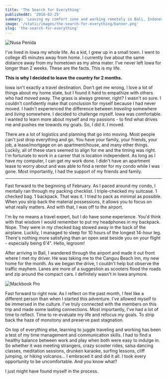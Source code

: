 ```yaml
---
title: 'The Search for Everything'
publishedAt: '2018-02-25'
summary: 'Leaving my comfort zone and working remotely in Bali, Indonesia.'
image: '/static/images/the-search-for-everything/banner.png'
slug: 'the-search-for-everything'
---
```


![Nusa Penida](/static/images/the-search-for-everything/banner.png)

I've lived in Iowa my whole life. As a kid, I grew up in a small town. I went to college 45 minutes away from home. I currently live about the same distance away from my hometown as my alma mater. I've never left Iowa for longer than 2 weeks. These are the facts. This is my life.

**This is why I decided to leave the country for 2 months.**

Iowa isn't exactly a travel destination. Don't get me wrong, I love a lot of things about my home state, but I found it hard to empathize with others who had moved away. The grass is always greener, right? I wasn't so sure. I couldn't confidently make that conclusion for myself because I had never moved. I hadn't experienced the difference between _traveling_ somewhere and _living_ somewhere. I decided to challenge myself. Iowa was comfortable. I wanted to learn more about myself and my passions - to find what drives me and pushes me towards my goals. So, I did it. I moved.

There are a lot of logistics and planning that go into moving. Most people can't just drop everything and go. You have your family, your friends, your job, a lease/mortgage on an apartment/house, and many other things. Luckily, all of these stars seemed to align for me and the timing was right. I'm fortunate to work in a career that is location independent. As long as I have my computer, I can get my work done. I didn't have an apartment lease to worry about and was able to find a renter for my condo while I was gone. Most importantly, I had the support of my friends and family.

---

Fast forward to the beginning of February. As I paced around my condo, I mentally ran through my packing checklist. I triple-checked my suitcase. 1 checked bag. 1 backpack. That was it. I tried to pack as minimal as possible. When you strip back the material possessions, it allows you to focus on what really matters. And with that, I was off to the airport.

I'm by no means a travel expert, but I do have some experience. You'd think with that wisdom I would remember to put my headphones in my backpack. Nope. They were in my checked bag stowed away in the back of the airplane. Luckily, I managed to sleep for 10 hours of the longest 14-hour leg. There's nothing more satisfying than an open seat beside you on your flight - especially being 6'4". Hello, legroom!

After arriving in Bali, I wandered through the airport and made it out front where I met my driver. He was taking me to the Canguu Beach Inn, my new home for the month. As we began the drive, I couldn't help but observe the traffic mayhem. Lanes are more of a suggestion as scooters flood the roads and zip around the compact cars. I definitely wasn't in Iowa anymore.

![Mackbook Pro](/static/images/the-search-for-everything/computer.png)

Fast forward to right now. As I reflect on the past month, I feel like a different person than when I started this adventure. I've allowed myself to be immersed in the culture. I've truly connected with the members on this trip and made some lasting connections. Most importantly, I've had a lot of time to reflect. Time to re-evaluate my life and refocus my goals. To strip back the haze of monotony and preserve past stagnation.

On top of everything else, learning to juggle traveling and working has been a test of my time management and communication skills. I had to find a healthy balance between work and play when both were easy to indulge in. So whether it was meeting strangers, crazy scooter rides, salsa dancing classes, meditation sessions, drunken karaoke, surfing lessons, cliff jumping, or hiking volcanos... I embraced it and did it all. I took every opportunity to be uncomfortable. And you know what?

I just might have found myself in the process.
